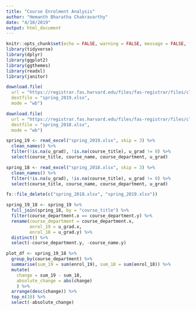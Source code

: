 ```yaml
---
title: "Course Enrolment Analysis"
author: "Hemanth Bharatha Chakravarthy"
date: "4/10/2019"
output: html_document
---
```


```r
knitr::opts_chunk$set(echo = FALSE, warning = FALSE, message = FALSE, fig.pos = "H", fig.align = "center")
library(tidyverse)
library(dplyr)
library(ggplot2)
library(ggthemes)
library(readxl)
library(janitor)
```

```r
download.file(
  url = "https://registrar.fas.harvard.edu/files/fas-registrar/files/class_enrollment_summary_by_term_2.28.19.xlsx",
  destfile = "spring_2019.xlsx",
  mode = "wb")

download.file(
  url = "https://registrar.fas.harvard.edu/files/fas-registrar/files/class_enrollment_summary_by_term_03.06.18.xlsx",
  destfile = "spring_2018.xlsx",
  mode = "wb")

spring_19 <- read_excel("spring_2019.xlsx", skip = 3) %>% 
  clean_names() %>% 
  filter(!is.na(u_grad), !is.na(course_title), u_grad != 0) %>% 
  select(course_title, course_name, course_department, u_grad)

spring_18 <- read_excel("spring_2018.xlsx", skip = 3) %>% 
  clean_names() %>% 
  filter(!is.na(u_grad), !is.na(course_title), u_grad != 0) %>% 
  select(course_title, course_name, course_department, u_grad)

fs::file_delete(c("spring_2018.xlsx", "spring_2019.xlsx"))
```

```r
spring_19_18 <- spring_19 %>%
  full_join(spring_18, by = "course_title") %>%
  filter(course_department.x == course_department.y) %>%
  rename(course_department = course_department.x,
         enrol_19 = u_grad.x, 
         enrol_18 = u_grad.y) %>% 
  distinct() %>% 
  select(-course_department.y, -course_name.y)
```

```r
plot_df <- spring_19_18 %>% 
  group_by(course_department) %>% 
  summarise(sum_19 = sum(enrol_19), sum_18 = sum(enrol_18)) %>% 
  mutate(
    change = sum_19 - sum_18,
    absolute_change = abs(change)
    ) %>% 
  arrange(desc(change)) %>% 
  top_n(10) %>% 
  select(-absolute_change)
```


